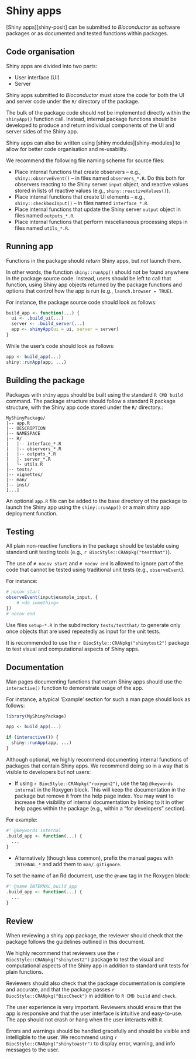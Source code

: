 # Shiny apps {#shiny}

[Shiny apps][shiny-posit] can be submitted to _Bioconductor_ as software packages or as documented and tested functions within packages.

## Code organisation

Shiny apps are divided into two parts:

- User interface (UI)
- Server

Shiny apps submitted to _Bioconductor_ must store the <i class="fab fa-r-project"></i> code for both the UI and server code under the `R/` directory of the package.

The bulk of the package code should _not_ be implemented directly within the `shinyApp()` function call.
Instead, internal package functions should be developed to produce and return individual components of the UI and server sides of the Shiny app.

Shiny apps can also be written using [shiny modules][shiny-modules] to allow for
better code organisation and re-usability.

We recommend the following file naming scheme for source files:

- Place internal functions that create observers -- e.g., `shiny::observeEvent()` -- in files named `observers_*.R`.
  Do this both for observers reacting to the Shiny server `input` object, and reactive values stored in lists of reactive values (e.g., `shiny::reactiveValues()`).
- Place internal functions that create UI elements -- e.g., `shiny::checkboxInput()` -- in files named `interface_*.R`.
- Place internal functions that update the Shiny server `output` object in files named `outputs_*.R`.
- Place internal functions that perform miscellaneous processing steps in files named `utils_*.R`.

## Running app

Functions in the package should _return_ Shiny apps, but _not_ launch them.

In other words, the function `shiny::runApp()` should not be found anywhere in the package source code.
Instead, users should be left to call that function, using Shiny app objects returned by the package functions and options that control how the app is run (e.g., `launch.browser = TRUE`).

For instance, the package source code should look as follows:

```r
build_app <- function(...) {
  ui <- .build_ui(...)
  server <- .build_server(...)
  app <- shinyApp(ui = ui, server = server)
}
```

While the user's code should look as follows:

```r
app <- build_app(...)
shiny::runApp(app, ...)
```

## Building the package

Packages with `shiny` apps should be built using the standard `R CMD build`
command. The package structure should follow a standard R package structure,
with the Shiny app code stored under the `R/` directory.:

```
MyShinyPackage/
|-- app.R
|-- DESCRIPTION
|-- NAMESPACE
|-- R/
|   |-- interface_*.R
|   |-- observers_*.R
|   |-- outputs_*.R
|   |- server_*.R
|   └- utils.R
|-- tests/
|-- vignettes/
|-- man/
|-- inst/
[...]
```

An optional `app.R` file can be added to the base directory of the package to
launch the Shiny app using the `shiny::runApp()` or a main shiny app deployment
function.

## Testing

All plain non-reactive functions in the package should be testable using
standard unit testing tools (e.g., `r BiocStyle::CRANpkg("testthat")`).

The use of `# nocov start` and `# nocov end` is allowed to ignore part of the code that cannot be tested using traditional unit tests (e.g., `observeEvent`).

For instance:

```r
# nocov start
observeEvent(input$example_input, {
    # <do something>
})
# nocov end
```

Use files `setup-*.R` in the subdirectory `tests/testthat/` to generate only once objects that are used repeatedly as input for the unit tests.

It is recommended to use the `r BiocStyle::CRANpkg("shinytest2")` package to
test visual and computational aspects of Shiny apps.

## Documentation

Man pages documenting functions that return Shiny apps should use the `interactive()` function to demonstrate usage of the app.

For instance, a typical 'Example' section for such a man page should look as follows:

```r
library(MyShinyPackage)

app <- build_app(...)

if (interactive()) {
  shiny::runApp(app, ...)
}
```

Although optional, we highly recommend documenting internal functions of
packages that contain Shiny apps. We recommend doing so in a way that is visible
to developers but not users:

- If using `r BiocStyle::CRANpkg("roxygen2")`, use the tag `@keywords internal`
  in the Roxygen block. This will keep the documentation in the package but
  remove it from the help page index. You may want to increase the visibility of
  internal documentation by linking to it in other help pages within the package
  (e.g., within a "for developers" section).

For example:

```r
#' @keywords internal
.build_app <- function(...) {
  ...
}
```

- Alternatively (though less common), prefix the manual pages with `INTERNAL_*`
  and add them to `man/.gitignore`.

To set the name of an Rd document, use the `@name` tag in the Roxygen block:

```r
#' @name INTERNAL_build_app
.build_app <- function(...) {
  ...
}
```

## Review

When reviewing a shiny app package, the reviewer should check that the package
follows the guidelines outlined in this document.

We highly recommend that reviewers use the `r BiocStyle::CRANpkg("shinytest2")`
package to test the visual and computational aspects of the Shiny app in
addition to standard unit tests for plain functions.

Reviewers should also check that the package documentation is complete and
accurate, and that the package passes `r BiocStyle::CRANpkg("BiocCheck")` in
addition to `R CMD build` and `check`.

The user experience is very important. Reviewers should ensure that the app is
responsive and that the user interface is intuitive and easy-to-use. The app
should not crash or hang when the user interacts with it.

Errors and warnings should be handled gracefully and should be visible and
intelligible to the user. We recommend using
`r BiocStyle::CRANpkg("shinytoastr")` to display error, warning, and info
messages to the user.
